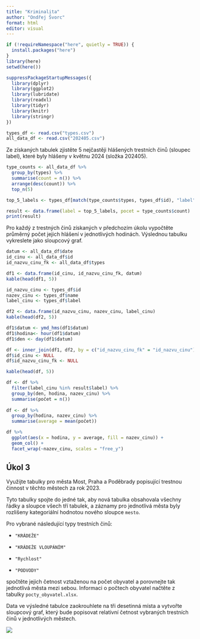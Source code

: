 ```yaml
---
title: "Kriminalita"
author: "Ondřej Švorc"
format: html
editor: visual
---
```


```r
if (!requireNamespace("here", quietly = TRUE)) {
  install.packages("here")
}
library(here)
setwd(here())
```

```r
suppressPackageStartupMessages({
  library(dplyr)
  library(ggplot2)
  library(lubridate)
  library(readxl)
  library(tidyr)
  library(knitr)
  library(stringr)
})
```

```r
types_df <- read.csv("types.csv")
all_data_df <- read.csv("202405.csv")
```

Ze získaných tabulek zjistěte 5 nejčastěji hlášených trestních činů (sloupec label), které byly hlášeny v květnu 2024 (složka 202405).

```r
type_counts <- all_data_df %>%
  group_by(types) %>%
  summarise(count = n()) %>%
  arrange(desc(count)) %>%
  top_n(5)

top_5_labels <- types_df[match(type_counts$types, types_df$id), "label"]

result <- data.frame(label = top_5_labels, pocet = type_counts$count)
print(result)
```

Pro každý z trestných činů získaných v předchozím úkolu vypočtěte průměrný počet jejich hlášení v jednotlivých hodinách. Výslednou tabulku vykreslete jako sloupcový graf.

```r
datum <- all_data_df$date
id_cinu <- all_data_df$id
id_nazvu_cinu_fk <- all_data_df$types

df1 <- data.frame(id_cinu, id_nazvu_cinu_fk, datum)
kable(head(df1, 5))

id_nazvu_cinu <- types_df$id
nazev_cinu <- types_df$name
label_cinu <- types_df$label

df2 <- data.frame(id_nazvu_cinu, nazev_cinu, label_cinu)
kable(head(df2, 5))

df1$datum <- ymd_hms(df1$datum)
df1$hodina<- hour(df1$datum)
df1$den <- day(df1$datum)

df <- inner_join(df1, df2, by = c("id_nazvu_cinu_fk" = "id_nazvu_cinu"))
df$id_cinu <- NULL
df$id_nazvu_cinu_fk <- NULL

kable(head(df, 5))

df <- df %>%
  filter(label_cinu %in% result$label) %>%
  group_by(den, hodina, nazev_cinu) %>%
  summarise(počet = n())
  
df <- df %>% 
  group_by(hodina, nazev_cinu) %>%          
  summarise(average = mean(počet))

df %>%
  ggplot(aes(x = hodina, y = average, fill = nazev_cinu)) +     
  geom_col() + 
  facet_wrap(~nazev_cinu, scales = "free_y")
```

## **Úkol 3**

Využijte tabulky pro města Most, Praha a Poděbrady popisující trestnou činnost v těchto městech za rok 2023.

Tyto tabulky spojte do jedné tak, aby nová tabulka obsahovala všechny řádky a sloupce všech tří tabulek, a záznamy pro jednotlivá města byly rozlišeny kategoriální hodnotou nového sloupce `mesto`.

Pro vybrané následující typy trestních činů:

-   `"KRÁDEŽE"`

-   `"KRÁDEŽE VLOUPÁNÍM"`

-   `"Rychlost"`

-   `"PODVODY"`

spočtěte jejich četnost vztaženou na počet obyvatel a porovnejte tak jednotlivá města mezi sebou. Informaci o počtech obyvatel načtěte z tabulky `pocty_obyvatel.xlsx`.

Data ve výsledné tabulce zaokrouhlete na tři desetinná místa a vytvořte sloupcový graf, který bude popisovat relativní četnost vybraných trestních činů v jednotlivých městech.

![](images/clipboard-3969972967.png)
